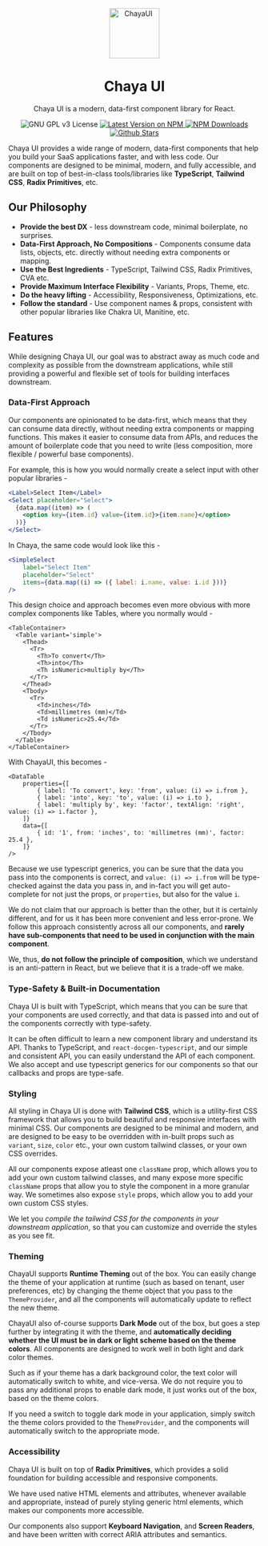 
<Meta title="Introduction"  />

<div align="center" className="mb-8">
    <img src="/chaya-icon.svg" height="100" alt="ChayaUI" />
    <h1 className="mt-3">Chaya UI</h1>
    <p className="text-lg">Chaya UI is a modern, data-first component library for React.</p>
    <div align="center" className="flex justify-center items-center gap-2">
        <img alt="GNU GPL v3 License" src="https://img.shields.io/github/license/chaya-ui/chaya-ui?style=for-the-badge"/>
        <a href="https://www.npmjs.com/package/chaya-ui">
            <img alt="Latest Version on NPM" src="https://img.shields.io/npm/v/chaya-ui.svg?style=for-the-badge"/>
        </a>
        <a href="https://www.npmjs.com/package/chaya-ui">
            <img alt="NPM Downloads" src="https://img.shields.io/npm/dm/chaya-ui.svg?style=for-the-badge"/>
        </a>
        <a href="https://github.com/chaya-ui/chaya-ui/stargazers">
            <img alt="Github Stars" src="https://img.shields.io/github/stars/chaya-ui/chaya-ui?style=for-the-badge" />
        </a>
    </div>
</div>


Chaya UI provides a wide range of modern, data-first components that help you build your SaaS applications faster,
and with less code. Our components are designed to be minimal, modern, and fully accessible, and are built on top
of best-in-class tools/libraries like **TypeScript**,  **Tailwind CSS**,  **Radix Primitives**, etc.


## Our Philosophy

- **Provide the best DX**  - less downstream code, minimal boilerplate, no surprises.
- **Data-First Approach, No Compositions** - Components consume data lists, objects, etc. directly without needing extra components or mapping.
- **Use the Best Ingredients** - TypeScript, Tailwind CSS, Radix Primitives, CVA etc.
- **Provide Maximum Interface Flexibility** - Variants, Props, Theme, etc.
- **Do the heavy lifting** - Accessibility, Responsiveness, Optimizations, etc.
- **Follow the standard** - Use component names & props, consistent with other popular libraries like Chakra UI, Manitine, etc.

## Features

While designing Chaya UI, our goal was to abstract away as much code and complexity as possible from the downstream
applications, while still providing a powerful and flexible set of tools for building interfaces downstream.

### Data-First Approach

Our components are opinionated to be data-first, which means that they can consume data directly, without needing
extra components or mapping functions. This makes it easier to consume data from APIs, and reduces the amount of
boilerplate code that you need to write (less composition, more flexible / powerful base components).

For example, this is how you would normally create a select input with other popular libraries  -
```jsx
<Label>Select Item</Label>
<Select placeholder="Select">
  {data.map((item) => (
    <option key={item.id} value={item.id}>{item.name}</option>
  ))}
</Select>
```

In Chaya, the same code would look like this -
```jsx
<SimpleSelect
    label="Select Item"
    placeholder="Select"
    items={data.map((i) => ({ label: i.name, value: i.id }))}
/>
```

This design choice and approach becomes even more obvious with more complex components like Tables, where you
normally would -
```tsx
<TableContainer>
  <Table variant='simple'>
    <Thead>
      <Tr>
        <Th>To convert</Th>
        <Th>into</Th>
        <Th isNumeric>multiply by</Th>
      </Tr>
    </Thead>
    <Tbody>
      <Tr>
        <Td>inches</Td>
        <Td>millimetres (mm)</Td>
        <Td isNumeric>25.4</Td>
      </Tr>
    </Tbody>
  </Table>
</TableContainer>
```

With ChayaUI, this becomes -

```tsx
<DataTable
    properties={[
        { label: 'To convert', key: 'from', value: (i) => i.from },
        { label: 'into', key: 'to', value: (i) => i.to },
        { label: 'multiply by', key: 'factor', textAlign: 'right', value: (i) => i.factor },
    ]}
    data={[
        { id: '1', from: 'inches', to: 'millimetres (mm)', factor: 25.4 },
    ]}
/>
```

Because we use typescript generics, you can be sure that the data you pass into the components is correct, and
`value: (i) => i.from` will be type-checked against the data you pass in, and in-fact you will get auto-complete
for not just the props, or `properties`, but also for the value `i`.

We do not claim that our approach is better than the other, but it is certainly different, and for us
it has been more convenient and less error-prone. We follow this approach consistently across all our components,
and **rarely have sub-components that need to be used in conjunction with the main component**.

We, thus, **do not follow the principle of composition**, which we understand is an anti-pattern in React,
but we believe that it is a trade-off we make.

### Type-Safety & Built-in Documentation

Chaya UI is built with TypeScript, which means that you can be sure that your components are used correctly, and
that data is passed into and out of the components correctly with type-safety.

It can be often difficult to learn a new component library and understand its API. Thanks to TypeScript, and
`react-docgen-typescript`, and our simple and consistent API, you can easily understand the API of each component.
We also accept and use typescript generics for our components so that our callbacks and props are type-safe.


### Styling

All styling in Chaya UI is done with **Tailwind CSS**, which is a utility-first CSS framework that allows you to build
beautiful and responsive interfaces with minimal CSS. Our components are designed to be minimal and modern, and
are designed to be easy to be overridden with in-built props such as `variant`, `size`, `color` etc., your own
custom tailwind classes, or your own CSS overrides.

All our components expose atleast one `className` prop, which allows you to add your own custom tailwind classes,
and many expose more specific `className` props that allow you to style the component in a more granular way.
We sometimes also expose `style` props, which allow you to add your own custom CSS styles.

We let you _*compile the tailwind CSS for the components in your downstream application*_, so that you can customize
and override the styles as you see fit.

### Theming

ChayaUI supports **Runtime Theming** out of the box. You can easily change the theme of your application at runtime
(such as based on tenant, user preferences, etc) by changing the theme object that you pass to the `ThemeProvider`,
and all the components will automatically update to reflect the new theme.

ChayaUI also of-course supports **Dark Mode** out of the box, but goes a step further by integrating it with the
theme, and **automatically deciding whether the UI must be in dark or light scheme based on the theme colors**. All
components are designed to work well in both light and dark color themes.

Such as if your theme has a dark background color, the text color will automatically switch to white, and vice-versa.
We do not require you to pass any additional props to enable dark mode, it just works out of the box, based on
the theme colors.

If you need a switch to toggle dark mode in your application, simply switch the theme colors provided to the
`ThemeProvider`, and the components will automatically switch to the appropriate mode.


### Accessibility

Chaya UI is built on top of **Radix Primitives**, which provides a solid foundation for building accessible
and responsive components.

We have used native HTML elements and attributes, whenever available and appropriate, instead of purely styling
generic html elements, which makes our components more accessible.

Our components also support **Keyboard Navigation**, and **Screen Readers**, and have been written with
correct ARIA attributes and semantics.

